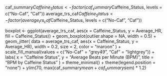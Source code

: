 caf_summary$Caffeine_Status <- factor(caf_summary$Caffeine_Status, levels = c("No-Caf", "Caf"))
average_trs_caf$Caffeine_Status <- factor(average_trs_caf$Caffeine_Status, levels = c("No-Caf", "Caf"))

boxplot <- ggplot(average_trs_caf, aes(x = Caffeine_Status, y = Average_HR, fill = Caffeine_Status)) + 
  geom_boxplot(outlier.shape = NA, width = 0.5) + 
  geom_jitter(
    data = average_trs_caf, 
    aes(x = Caffeine_Status, y = Average_HR), 
    width = 0.2, 
    size = 2, 
    color = "maroon"
  ) +
  scale_fill_manual(values = c("No-Caf" = "grey49", "Caf" = "lightgrey")) +
  labs(
    x = "Caffeine Status",
    y = "Average Beats per Minute (BPM)",
    title = "BPM by Caffeine Status"
  ) +
  theme_minimal() +
  theme(legend.position = "none") +
  ylim(70, max(caf_summary$mean + caf_summary$sem) * 1.2)
